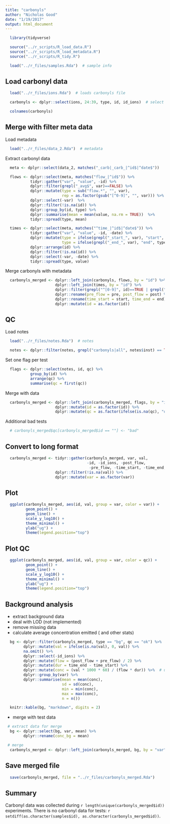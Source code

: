 ```yaml
---
title: "carbonyls"
author: "Nicholas Good"
date: "1/19/2017"
output: html_document
---
```


```r
  library(tidyverse)
```

```r
  source("../r_scripts/R_load_data.R")
  source("../r_scripts/R_load_metadata.R")
  source("../r_scripts/R_tidy.R")
```

```r
  load("../r_files/samples.Rda")  # sample info

```

## Load carbonyl data

```r
  load("../r_files/ions.Rda")  # loads carbonyls file

  carbonyls <- dplyr::select(ions, 24:39, type, id, id_ions)  # select carbonlys only
```

```r
  colnames(carbonyls)
```

## Merge with filter meta data

Load metadata

```r
  load("../r_files/data_2.Rda")  # metadata
```

Extract carbonyl data

```r
  meta <- dplyr::select(data_2, matches("_carb|_carb_|^id$|^date$"))

  flows <- dplyr::select(meta, matches("flow_|^id$")) %>%
           tidyr::gather("var", "value", -id) %>%
           dplyr::filter(grepl("_avg$", var)==FALSE) %>%
           dplyr::mutate(type = sub("flow.*", "", var),
                         rep = as.factor(gsub("[^0-9]", "", var))) %>%
           dplyr::select(-var)  %>%
           dplyr::filter(!is.na(id)) %>%
           dplyr::group_by(id, type) %>%
           dplyr::summarise(mean = mean(value, na.rm = TRUE))  %>%
           tidyr::spread(type, mean)

  times <- dplyr::select(meta, matches("^time_|^id$|^date$")) %>%
           tidyr::gather("var", "value", -id, -date) %>%
           dplyr::mutate(type = ifelse(grepl("_start_", var), "start", "NA"),
                         type = ifelse(grepl("_end_", var), "end", type)) %>%
           dplyr::arrange(id) %>%
           dplyr::filter(!is.na(id)) %>%
           dplyr::select(-var, -date) %>%
           tidyr::spread(type, value)
```

Merge carbonyls with metadata

```r
  carbonyls_merged <- dplyr::left_join(carbonyls, flows, by = "id") %>%
                      dplyr::left_join(times, by = "id") %>%
                      dplyr::filter(grepl("^[0-9]", id)==TRUE | grepl("^G[0-9]", id)==TRUE) %>%
                      dplyr::rename(pre_flow = pre, post_flow = post) %>%
                      dplyr::rename(time_start = start, time_end = end) %>%
                      dplyr::mutate(id = as.factor(id))
```

## QC

Load notes

```r
  load("../r_files/notes.Rda")  # notes

  notes <- dplyr::filter(notes, grepl("carbonyls|all", notes$inst) == TRUE)  # update notes for carbs/ions?
```

Set one flag per test

```r
  flags <- dplyr::select(notes, id, qc) %>%
           group_by(id) %>%
           arrange(qc) %>%
           summarise(qc = first(qc))
```

Merge with data

```r
  carbonyls_merged <- dplyr::left_join(carbonyls_merged, flags, by = "id") %>%
                      dplyr::mutate(id = as.factor(id)) %>%
                      dplyr::mutate(qc = as.factor(ifelse(is.na(qc), "ok", as.character(qc))))
```

Additional bad tests

```r
  # carbonyls_merged$qc[carbonyls_merged$id == ""] <- "bad"
```

## Convert to long format

```r
  carbonyls_merged <- tidyr::gather(carbonyls_merged, var, val,
                                    -id, -id_ions, -post_flow,
                                     -pre_flow, -time_start, -time_end, -type, -qc) %>%
                      dplyr::filter(!is.na(val)) %>%
                      dplyr::mutate(var = as.factor(var))
```

## Plot

```r
  ggplot(carbonyls_merged, aes(id, val, group = var, color = var)) +
         geom_point() +
         geom_line() +
         scale_y_log10() +
         theme_minimal() +
         ylab("ug") +
         theme(legend.position="top")
```

## Plot QC

```r
  ggplot(carbonyls_merged, aes(id, val, group = var, color = qc)) +
         geom_point() +
         geom_line() +
         scale_y_log10() +
         theme_minimal() +
         ylab("ug") +
         theme(legend.position="top")
```

## Background analysis

* extract background data
* deal with LOD (not implemented)
* remove missing data
* calculate average concentration emitted ( and other stats)

```r
  bg <- dplyr::filter(carbonyls_merged, type == "bg", qc == "ok") %>%
        dplyr::mutate(val = ifelse(is.na(val), 0, val)) %>%
        na.omit() %>%
        dplyr::select(-id_ions) %>%
        dplyr::mutate(flow = (post_flow + pre_flow) / 2) %>%
        dplyr::mutate(dur = time_end - time_start) %>%
        dplyr::mutate(conc = (val * 1000 * 60) / (flow * dur)) %>%  # ug * 1000 * 60 / (L/min * s) = ug / m^3
        dplyr::group_by(var) %>%
        dplyr::summarise(mean = mean(conc),
                         sd = sd(conc),
                         min = min(conc),
                         max = max(conc),
                         n = n())
```

```r
  knitr::kable(bg, "markdown", digits = 2)
```

* merge with test data

```r
 # extract data for merge
  bg <- dplyr::select(bg, var, mean) %>%
        dplyr::rename(conc_bg = mean)

 # merge
  carbonyls_merged <- dplyr::left_join(carbonyls_merged, bg, by = "var")
```

## Save merged file

```r
  save(carbonyls_merged, file = "../r_files/carbonyls_merged.Rda")
```

## Summary

Carbonyl data was collected during `r length(unique(carbonyls_merged$id))` experiments. There is no carbonyl data for tests: `r setdiff(as.character(samples$id), as.character(carbonyls_merged$id))`.
